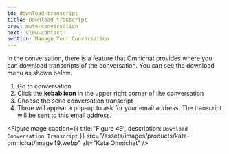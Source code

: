 ```yaml
---
id: download-transcript
title: Download transcript
prev: mute-conversation
next: view-contact
section: Manage Your Conversation
---
```


In the conversation, there is a feature that Omnichat provides where you can download transcripts of the conversation. You can see the download menu as shown below.

1. Go to conversation
2. Click the **kebab icon** in the upper right corner of the conversation
3. Choose the send conversation transcript
4. There will appear a pop-up to ask for your email address. The transcript will be sent to this email address.

<FigureImage
  caption={{ title: 'Figure 49', description: `Download Conversation Transcript` }}
  src="/assets/images/products/kata-omnichat/image49.webp"
  alt="Kata Omnichat"
/>
